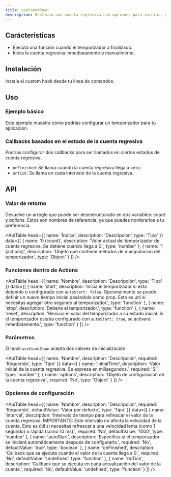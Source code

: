 ```yaml
---
title: useCountDown
description: Gestiona una cuenta regresiva con opciones para iniciar, detener y restablecer.
---
```


## Carácteristicas

- Ejecuta una función cuando el temporizador a finalizado.
- Inicia la cuenta regresiva inmediatamente o manualmente.

## Instalación

Instala el custom hook desde tu línea de comandos.

<Snippet pkg text='@raddix/use-count-down' />

## Uso

### Ejemplo básico

Este ejemplo muestra cómo podrías configurar un temporizador para tu aplicación.

<CodeBlock folder='use-count-down' file='example1.tsx' />

### Callbacks basados en el estado de la cuenta regresiva

Podrías configurar dos callbacks para ser llamados en ciertos estados de cuenta regresiva.

- `onFinished`: Se llama cuando la cuenta regresiva llega a cero.
- `onTick`: Se llama en cada intervalo de la cuenta regresiva.

<CodeBlock folder='use-count-down' file='example2.tsx' />

## API

### Valor de retorno

Devuelve un arreglo que puede ser desestructurado en dos variables: _count_ y _actions_. Estos son nombres de referencia, ya que puedes nombrarlos a tu preferencia.

<ApiTable
  head={{
    name: 'Índice',
    description: 'Descripción',
    type: 'Tipo'
  }}
  data={[
    {
      name: '0 (count)',
      description:
        'Valor actual del temporizador de cuenta regresiva. Se detiene cuando llega a 0.',
      type: 'number'
    },
    {
      name: '1 (actions)',
      description:
        'Objeto que contiene métodos de manipulación del temporizador.',
      type: 'Object'
    }
  ]}
/>

### Funciones dentro de Actions

<ApiTable
  head={{
    name: 'Nombre',
    description: 'Descripción',
    type: 'Tipo'
  }}
  data={[
    {
      name: 'start',
      description:
        'Inicia el temporizador si está detenido o configurado con `autoStart: false`. Opcionalmente se puede definir un nuevo tiempo inicial pasándolo como prop. Esto es útil si necesitas agregar otro segundo al temporizador.',
      type: 'function'
    },
    {
      name: 'stop',
      description: 'Detiene el temporizador.',
      type: 'function'
    },
    {
      name: 'reset',
      description:
        'Reinicia el valor del temporizador a su estado inicial. Si el temporizador estaba configurado con `autoStart: true`, se activará inmediatamente.',
      type: 'function'
    }
  ]}
/>

### Parámetros

El hook `useCountDown` acepta dos valores de inicialización.

<ApiTable
  head={{
    name: 'Nombre',
    description: 'Descripción',
    required: 'Requerido',
    type: 'Tipo'
  }}
  data={[
    {
      name: 'initialTime',
      description:
        'Valor inicial de la cuenta regresiva. Se expresa en milisegundos.',
      required: 'Sí',
      type: 'number'
    },
    {
      name: 'options',
      description: 'Objeto de configuración de la cuenta regresiva.',
      required: 'No',
      type: 'Object'
    }
  ]}
/>

### Opciones de configuración

<ApiTable
  head={{
    name: 'Nombre',
    description: 'Descripción',
    required: 'Requerido',
    defaultValue: 'Valor por defecto',
    type: 'Tipo'
  }}
  data={[
    {
      name: 'interval',
      description:
        'Intervalo de tiempo para refrescar el valor de la cuenta regresiva. IMPORTANTE: Este intervalo no afecta la velocidad de la cuenta. Esto es útil si necesitas refrescar a una velocidad lenta (como 1 segundo) o rápida (como 10 ms).',
      required: 'No',
      defaultValue: '1000',
      type: 'number'
    },
    {
      name: 'autoStart',
      description:
        'Especifica si el temporizador se iniciará automáticamente después de configurarlo.',
      required: 'No',
      defaultValue: 'true',
      type: 'boolean'
    },
    {
      name: 'onFinished',
      description:
        'Callback que se ejecuta cuando el valor de la cuenta llega a 0.',
      required: 'No',
      defaultValue: 'undefined',
      type: 'function'
    },
    {
      name: 'onTick',
      description:
        'Callback que se ejecuta en cada actualización del valor de la cuenta.',
      required: 'No',
      defaultValue: 'undefined',
      type: 'function'
    }
  ]}
/>
